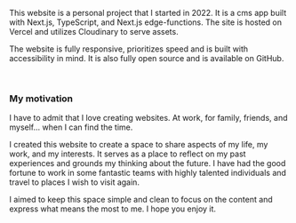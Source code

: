 This website is a personal project that I started in 2022. It is a cms app built with Next.js, TypeScript, and Next.js edge-functions. The site is hosted on Vercel and utilizes Cloudinary to serve assets.

The website is fully responsive, prioritizes speed and is built with accessibility in mind. It is also fully open source and is available on GitHub.

<br />
<h3>My motivation</h3>

I have to admit that I love creating websites. At work, for family,
friends, and myself... when I can find the time.

I created this website to create a space to share aspects of my life, my work, and my interests. It serves as a place to reflect on my past experiences and grounds my thinking about the future. I have had the good fortune to work in some fantastic teams with highly talented individuals and travel to places I wish to visit again.

I aimed to keep this space simple and clean to focus on the content and express what means the most to me. I hope you enjoy it.
